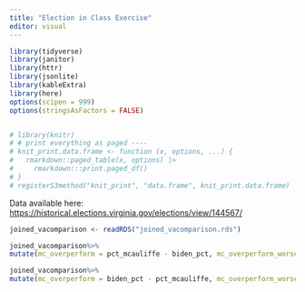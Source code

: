 ```yaml
---
title: "Election in Class Exercise"
editor: visual
---
```


```r
library(tidyverse)
library(janitor)
library(httr)
library(jsonlite)
library(kableExtra)
library(here)
options(scipen = 999)
options(stringsAsFactors = FALSE)


# library(knitr)
# # print everything as paged ----
# knit_print.data.frame <- function (x, options, ...) {
#   rmarkdown::paged_table(x, options) |>
#     rmarkdown:::print.paged_df()
# }
# registerS3method("knit_print", "data.frame", knit_print.data.frame)
```

Data available here: <https://historical.elections.virginia.gov/elections/view/144567/>

```r
joined_vacomparison <- readRDS("joined_vacomparison.rds")
```

```r
joined_vacomparison%>%
mutate(mc_overperform = pct_mcauliffe - biden_pct, mc_overperform_worsethan10 = if_else(mc_overperform < -10, "YES", "NO"))
```

```r
joined_vacomparison%>%
mutate(mc_overperform = biden_pct - pct_mcauliffe, mc_overperform_worsethan15 = if_else(mc_overperform < -15, "YES", "NO"))
```
